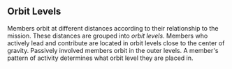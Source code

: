 ## Orbit Levels

Members orbit at different distances according to their
relationship to the mission. These distances are grouped
into _orbit levels_. Members who actively lead and contribute
are located in orbit levels close to the center of gravity.
Passively involved members orbit in the outer levels.
A member's pattern of activity determines what orbit level
they are placed in.
